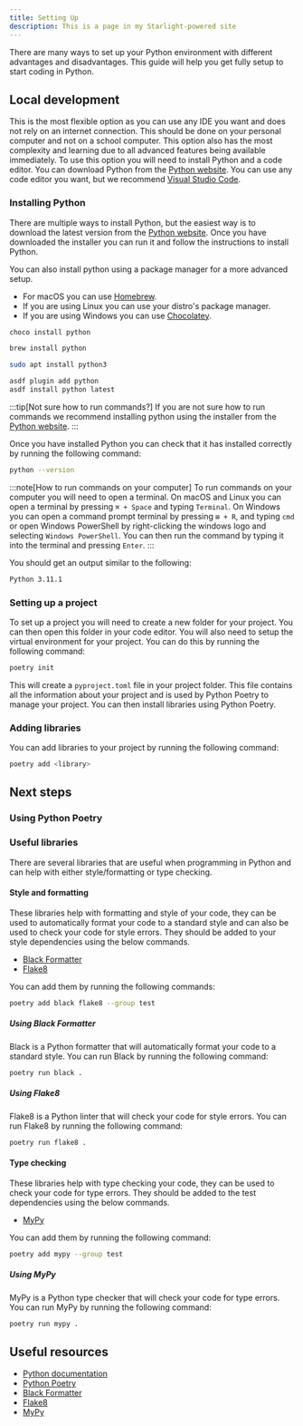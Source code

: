 ```yaml
---
title: Setting Up
description: This is a page in my Starlight-powered site
---
```



There are many ways to set up your Python environment with different advantages and disadvantages. This guide will help you get fully setup to start coding in Python.

## Local development

This is the most flexible option as you can use any IDE you want and does not rely on an internet connection. This should be done on your personal computer and not on a school computer. This option also has the most complexity and learning due to all advanced features being available immediately. To use this option you will need to install Python and a code editor. You can download Python from the [Python website](https://www.python.org/downloads/). You can use any code editor you want, but we recommend [Visual Studio Code](https://code.visualstudio.com/).

### Installing Python

There are multiple ways to install Python, but the easiest way is to download the latest version from the [Python website](https://www.python.org/downloads/). Once you have downloaded the installer you can run it and follow the instructions to install Python.

You can also install python using a package manager for a more advanced setup.
- For macOS you can use [Homebrew](https://brew.sh).
- If you are using Linux you can use your distro's package manager.
- If you are using Windows you can use [Chocolatey](https://chocolatey.org).

<Tabs>

<TabItem label="Chocolatey">

```sh
choco install python
```

</TabItem>
<TabItem label="Homebrew">

```sh
brew install python
```

</TabItem>
<TabItem label="Linux">

```sh
sudo apt install python3
```

</TabItem>
<TabItem label="asdf">

```sh
asdf plugin add python
asdf install python latest
```

</TabItem>
</Tabs>

:::tip[Not sure how to run commands?]
If you are not sure how to run commands we recommend installing python using the installer from the [Python website](https://www.python.org/downloads/).
:::

Once you have installed Python you can check that it has installed correctly by running the following command:

```sh
python --version
```

:::note[How to run commands on your computer]
To run commands on your computer you will need to open a terminal. On macOS and Linux you can open a terminal by pressing `⌘ + Space` and typing `Terminal`. On Windows you can open a command prompt terminal by pressing `⊞ + R`, and typing `cmd` or open Windows PowerShell by right-clicking the windows logo and selecting `Windows PowerShell`. You can then run the command by typing it into the terminal and pressing `Enter`. 
:::

You should get an output similar to the following:

```sh
Python 3.11.1
```

### Setting up a project

To set up a project you will need to create a new folder for your project. You can then open this folder in your code editor. You will also need to setup the virtual environment for your project. You can do this by running the following command:

```sh
poetry init
```

This will create a `pyproject.toml` file in your project folder. This file contains all the information about your project and is used by Python Poetry to manage your project. You can then install libraries using Python Poetry.

### Adding libraries

You can add libraries to your project by running the following command:

```sh
poetry add <library>
```

## Next steps

### Using Python Poetry

### Useful libraries

There are several libraries that are useful when programming in Python and can help with either style/formatting or type checking.

#### Style and formatting

These libraries help with formatting and style of your code, they can be used to automatically format your code to a standard style and can also be used to check your code for style errors. They should be added to your style dependencies using the below commands.

- [Black Formatter](https://black.readthedocs.io/en/stable/)
- [Flake8](https://flake8.pycqa.org/en/latest/)

You can add them by running the following commands:

```sh
poetry add black flake8 --group test
```

##### Using Black Formatter

Black is a Python formatter that will automatically format your code to a standard style. You can run Black by running the following command:

```sh
poetry run black .
```

##### Using Flake8

Flake8 is a Python linter that will check your code for style errors. You can run Flake8 by running the following command:

```sh
poetry run flake8 .
```

#### Type checking

These libraries help with type checking your code, they can be used to check your code for type errors. They should be added to the test dependencies using the below commands.

- [MyPy](https://mypy.readthedocs.io/en/stable/)

You can add them by running the following command:

```sh
poetry add mypy --group test
```

##### Using MyPy

MyPy is a Python type checker that will check your code for type errors. You can run MyPy by running the following command:

```sh
poetry run mypy .
```

## Useful resources

- [Python documentation](https://docs.python.org/3/)
- [Python Poetry](https://python-poetry.org)
- [Black Formatter](https://black.readthedocs.io/en/stable/)
- [Flake8](https://flake8.pycqa.org/en/latest/)
- [MyPy](https://mypy.readthedocs.io/en/stable/)
